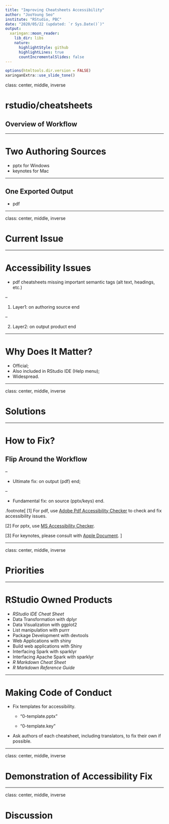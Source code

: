 ```yaml
---
title: "Improving Cheatsheets Accessibility"
author: "JooYoung Seo"
institute: "RStudio, PBC"
date: "2020/05/22 (updated: `r Sys.Date()`)"
output:
  xaringan::moon_reader:
    lib_dir: libs
    nature:
      highlightStyle: github
      highlightLines: true
      countIncrementalSlides: false
---
```


```r
options(htmltools.dir.version = FALSE)
xaringanExtra::use_slide_tone()
```

class: center, middle, inverse

# rstudio/cheatsheets

## Overview of Workflow

---

# Two Authoring Sources

* pptx for Windows
* keynotes for Mac

---

## One Exported Output

* pdf

---

class: center, middle, inverse

# Current Issue

---

# Accessibility Issues

* pdf cheatsheets missing important semantic tags (alt text, headings, etc.)

--

  1. Layer1: on authoring source end

--

  2. Layer2: on output product end

---

# Why Does It Matter?

* Official;
* Also included in RStudio IDE (Help menu);
* Widespread.

---

class: center, middle, inverse

# Solutions

---

# How to Fix?

## Flip Around the Workflow

--

* Ultimate fix: on output (pdf) end;

--

* Fundamental fix: on source (pptx/keys) end.

.footnote[
[1] For pdf, use [Adobe Pdf Accessibility Checker](https://www.adobe.com/accessibility/products/acrobat/using-acrobat-pro-accessibility-checker.html) to check and fix accessibility issues.

[2] For pptx, use [MS Accessibility Checker](https://webaim.org/techniques/powerpoint#check).

[3] For keynotes, please consult with [Apple Document](https://support.apple.com/en-us/HT210563).
]

---

class: center, middle, inverse

# Priorities

---

# RStudio Owned Products

* *RStudio IDE Cheat Sheet*
* Data Transformation with dplyr     
* Data Visualization with ggplot2     
* List manipulation with purrr     
* Package Development with devtools     
* Web Applications with shiny     
* Build web applications with Shiny
* Interfacing Spark with sparklyr     
* Interfacing Apache Spark with sparklyr
* *R Markdown Cheat Sheet*
* *R Markdown Reference Guide*

---

# Making Code of Conduct

* Fix templates for accessibility.

  - "0-template.pptx"

  - "0-template.key"

* Ask authors of each cheatsheet, including translators, to fix their own if possible.

---

class: center, middle, inverse

# Demonstration of Accessibility Fix

---

class: center, middle, inverse

# Discussion
